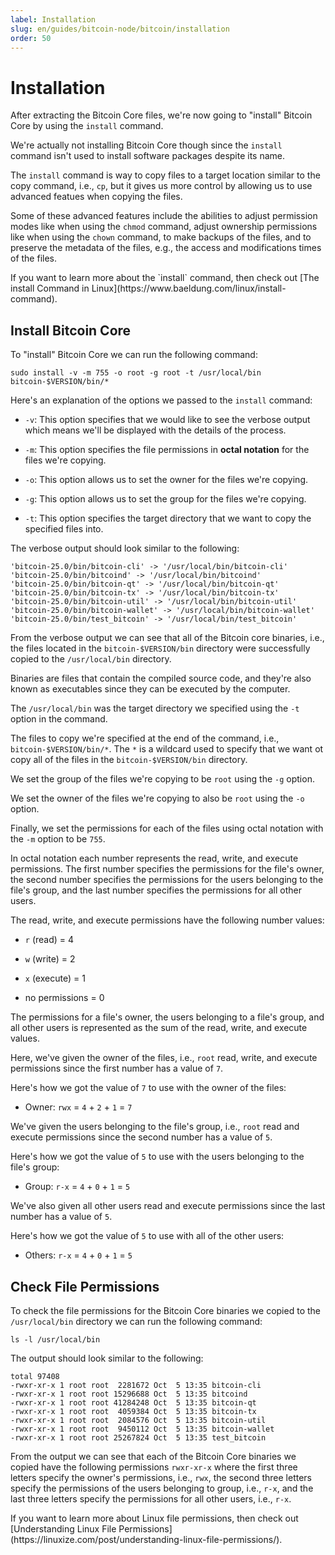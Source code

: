 ```yaml
---
label: Installation
slug: en/guides/bitcoin-node/bitcoin/installation
order: 50
---
```



# Installation

After extracting the Bitcoin Core files, we're now going to "install" Bitcoin Core by using the `install` command.

We're actually not installing Bitcoin Core though since the `install` command isn't used to install software packages despite its name.

The `install` command is way to copy files to a target location similar to the copy command, i.e., `cp`, but it gives us more control by allowing us to use advanced featues when copying the files.

Some of these advanced features include the abilities to adjust permission modes like when using the `chmod` command, adjust ownership permissions like when using the `chown` command, to make backups of the files, and to preserve the metadata of the files, e.g., the access and modifications times of the files.

<Callout client:load type="info">
  If you want to learn more about the `install` command, then check out [The install Command in Linux](https://www.baeldung.com/linux/install-command).
</Callout>

## Install Bitcoin Core

To "install" Bitcoin Core we can run the following command:

```sh:"Install" Bitcoin Core
sudo install -v -m 755 -o root -g root -t /usr/local/bin bitcoin-$VERSION/bin/*
```

Here's an explanation of the options we passed to the `install` command:

- `-v`: This option specifies that we would like to see the verbose output which means we'll be displayed with the details of the process.

- `-m`: This option specifies the file permissions in **octal notation** for the files we're copying.

- `-o`: This option allows us to set the owner for the files we're copying.

- `-g`: This option allows us to set the group for the files we're copying.

- `-t`: This option specifies the target directory that we want to copy the specified files into.

The verbose output should look similar to the following:

```sh:Bitcoin Core "Installation" Output
'bitcoin-25.0/bin/bitcoin-cli' -> '/usr/local/bin/bitcoin-cli'
'bitcoin-25.0/bin/bitcoind' -> '/usr/local/bin/bitcoind'
'bitcoin-25.0/bin/bitcoin-qt' -> '/usr/local/bin/bitcoin-qt'
'bitcoin-25.0/bin/bitcoin-tx' -> '/usr/local/bin/bitcoin-tx'
'bitcoin-25.0/bin/bitcoin-util' -> '/usr/local/bin/bitcoin-util'
'bitcoin-25.0/bin/bitcoin-wallet' -> '/usr/local/bin/bitcoin-wallet'
'bitcoin-25.0/bin/test_bitcoin' -> '/usr/local/bin/test_bitcoin'
```

From the verbose output we can see that all of the Bitcoin core binaries, i.e., the files located in the `bitcoin-$VERSION/bin` directory were successfully copied to the `/usr/local/bin` directory.

<Callout client:load type="info">
  Binaries are files that contain the compiled source code, and they're also known as executables since they can be executed by the computer.
</Callout>

The `/usr/local/bin` was the target directory we specified using the `-t` option in the command.

The files to copy we're specified at the end of the command, i.e., `bitcoin-$VERSION/bin/*`. The `*` is a wildcard used to specify that we want ot copy all of the files in the `bitcoin-$VERSION/bin` directory.

We set the group of the files we're copying to be `root` using the `-g` option.

We set the owner of the files we're copying to also be `root` using the `-o` option.

Finally, we set the permissions for each of the files using octal notation with the `-m` option to be `755`.

In octal notation each number represents the read, write, and execute permissions. The first number specifies the permissions for the file's owner, the second number specifies the permissions for the users belonging to the file's group, and the last number specifies the permissions for all other users.

The read, write, and execute permissions have the following number values:

- `r` (read) = 4

- `w` (write) = 2

- `x` (execute) = 1

- no permissions = 0

The permissions for a file's owner, the users belonging to a file's group, and all other users is represented as the sum of the read, write, and execute values.

Here, we've given the owner of the files, i.e., `root` read, write, and execute permissions since the first number has a value of `7`.

Here's how we got the value of `7` to use with the owner of the files:

- Owner: `rwx` = `4` + `2` + `1` = `7`

We've given the users belonging to the file's group, i.e., `root` read and execute permissions since the second number has a value of `5`.

Here's how we got the value of `5` to use with the users belonging to the file's group:

- Group: `r-x` = `4` + `0` + `1` = `5`

We've also given all other users read and execute permissions since the last number has a value of `5`.

Here's how we got the value of `5` to use with all of the other users:

- Others: `r-x` = `4` + `0` + `1` = `5`

## Check File Permissions

To check the file permissions for the Bitcoin Core binaries we copied to the `/usr/local/bin` directory we can run the following command:

```sh:List File Permissions for Bitcoin Core Binaries
ls -l /usr/local/bin
```

The output should look similar to the following:

```sh:File Permissions for Bitcoin Core Binaries Output
total 97408
-rwxr-xr-x 1 root root  2281672 Oct  5 13:35 bitcoin-cli
-rwxr-xr-x 1 root root 15296688 Oct  5 13:35 bitcoind
-rwxr-xr-x 1 root root 41284248 Oct  5 13:35 bitcoin-qt
-rwxr-xr-x 1 root root  4059384 Oct  5 13:35 bitcoin-tx
-rwxr-xr-x 1 root root  2084576 Oct  5 13:35 bitcoin-util
-rwxr-xr-x 1 root root  9450112 Oct  5 13:35 bitcoin-wallet
-rwxr-xr-x 1 root root 25267824 Oct  5 13:35 test_bitcoin
```

From the output we can see that each of the Bitcoin Core binaries we copied have the following permissions `rwxr-xr-x` where the first three letters specify the owner's permissions, i.e., `rwx`, the second three letters specify the permissions of the users belonging to group, i.e., `r-x`, and the last three letters specify the permissions for all other users, i.e., `r-x`.

<Callout client:load type="info">
  If you want to learn more about Linux file permissions, then check out [Understanding Linux File Permissions](https://linuxize.com/post/understanding-linux-file-permissions/).
</Callout>

